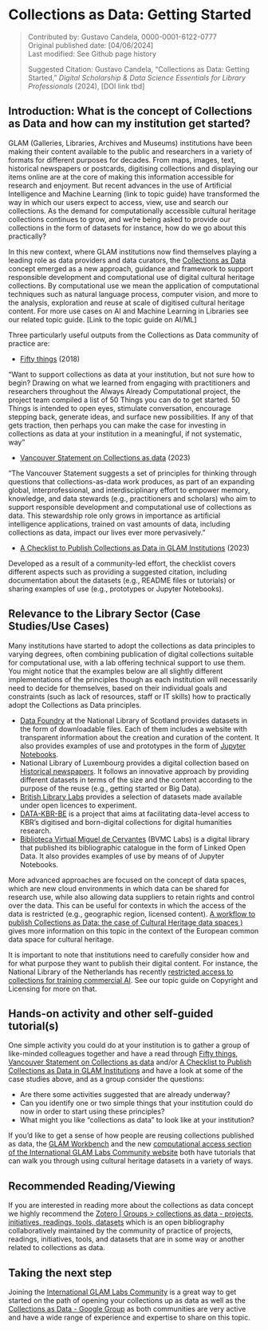 # Collections as Data: Getting Started {.unnumbered}

>Contributed by: Gustavo Candela, 0000-0001-6122-0777  
>Original published date: \[04/06/2024\]  
Last modified: See Github page history
>
>Suggested Citation: Gustavo Candela, “Collections as Data: Getting Started,” *Digital Scholarship & Data Science Essentials for Library Professionals* (2024), [DOI link tbd] 

## Introduction: What is the concept of Collections as Data and how can my institution get started?  

GLAM (Galleries, Libraries, Archives and Museums) institutions have been making their content available to the public and researchers in a variety of formats for different purposes for decades. From maps, images, text, historical newspapers or postcards, digitising collections and displaying our items online are at the core of making this information accessible for research and enjoyment. But recent advances in the use of Artificial Intelligence and Machine Learning (link to topic guide) have transformed the way in which our users expect to access, view, use and search our collections. As the demand for computationally accessible cultural heritage collections continues to grow, and we’re being asked to provide our collections in the form of datasets for instance, how do we go about this practically?

In this new context, where GLAM institutions now find themselves playing a leading role as data providers and data curators, the [Collections as Data](https://collectionsasdata.github.io/) concept emerged as a new approach, guidance and framework to support responsible development and computational use of digital cultural heritage collections. By computational use we mean the application of computational techniques such as natural language process, computer vision, and more to the analysis, exploration and reuse at scale of digitised cultural heritage content. For more use cases on AI and Machine Learning in Libraries see our related topic guide. \[Link to the topic guide on AI/ML\]

Three particularly useful outputs from the Collections as Data community of practice are:  

- [Fifty things](https://collectionsasdata.github.io/fiftythings/) (2018)

“Want to support collections as data at your institution, but not sure how to begin? Drawing on what we learned from engaging with practitioners and researchers throughout the Always Already Computational project, the project team compiled a list of 50 Things you can do to get started. 50 Things is intended to open eyes, stimulate conversation, encourage stepping back, generate ideas, and surface new possibilities. If any of that gets traction, then perhaps you can make the case for investing in collections as data at your institution in a meaningful, if not systematic, way”

- [Vancouver Statement on Collections as data](https://zenodo.org/records/8342166) (2023)

“The Vancouver Statement suggests a set of principles for thinking through questions that collections-as-data work produces, as part of an expanding global, interprofessional, and interdisciplinary effort to empower memory, knowledge, and data stewards (e.g., practitioners and scholars) who aim to support responsible development and computational use of collections as data. This stewardship role only grows in importance as artificial intelligence applications, trained on vast amounts of data, including collections as data, impact our lives ever more pervasively.”

- [A Checklist to Publish Collections as Data in GLAM Institutions](https://glamlabs.io/checklist/) (2023)

Developed as a result of a community-led effort, the checklist covers different aspects such as providing a suggested citation, including documentation about the datasets (e.g., README files or tutorials) or sharing examples of use (e.g., prototypes or Jupyter Notebooks).

## Relevance to the Library Sector (Case Studies/Use Cases)  

Many institutions have started to adopt the collections as data principles to varying degrees, often combining publication of digital collections suitable for computational use, with a lab offering technical support to use them. You might notice that the examples below are all slightly different implementations of the principles though as each institution will necessarily need to decide for themselves, based on their individual goals and constraints (such as lack of resources, staff or IT skills) how to practically adopt the Collections as Data principles.

- [Data Foundry](https://data.nls.uk/) at the National Library of Scotland provides datasets in the form of downloadable files. Each of them includes a website with transparent information about the creation and curation of the content. It also provides examples of use and prototypes in the form of [Jupyter Notebooks](https://data.nls.uk/tools/jupyter-notebooks/).
- National Library of Luxembourg provides a digital collection based on [Historical newspapers](https://data.bnl.lu/data/historical-newspapers/). It follows an innovative approach by providing different datasets in terms of the size and the content according to the purpose of the reuse (e.g., getting started or Big Data).
- [British Library Labs](https://labs.biblios.tech/item-category/datasets/) provides a selection of datasets made available under open licences to experiment.
- [DATA-KBR-BE](https://www.kbr.be/en/projects/data-kbr-be/) is a project that aims at facilitating data-level access to KBR’s digitised and born-digital collections for digital humanities research.
- [Biblioteca Virtual Miguel de Cervantes](https://data.cervantesvirtual.com/) (BVMC Labs) is a digital library that published its bibliographic catalogue in the form of Linked Open Data. It also provides examples of use by means of of Jupyter Notebooks.

More advanced approaches are focused on the concept of data spaces, which are new cloud environments in which data can be shared for research use, while also allowing data suppliers to retain rights and control over the data. This can be useful for contexts in which the access of the data is restricted (e.g., geographic region, licensed content). [A workflow to publish Collections as Data: the case of Cultural Heritage data spaces )](https://marketplace.sshopencloud.eu/workflow/I3JvP6) gives more information on this topic in the context of the European common data space for cultural heritage.

It is important to note that institutions need to carefully consider how and for what purpose they want to publish their digital content. For instance, the National Library of the Netherlands has recently [restricted access to collections for training commercial AI](https://www.kb.nl/en/news/kb-restricts-access-to-collections-for-training-commercial-ai). See our topic guide on Copyright and Licensing for more on that.

## Hands-on activity and other self-guided tutorial(s)

One simple activity you could do at your institution is to gather a group of like-minded colleagues together and have a read through [Fifty things](https://collectionsasdata.github.io/fiftythings/), [Vancouver Statement on Collections as data](https://zenodo.org/records/8342166) and/or [A Checklist to Publish Collections as Data in GLAM Institutions](https://glamlabs.io/checklist/) and have a look at some of the case studies above, and as a group consider the questions:  

- Are there some activities suggested that are already underway?
- Can you identify one or two simple things that your institution could do now in order to start using these principles?
- What might you like “collections as data” to look like at your institution?

If you’d like to get a sense of how people are reusing collections published as data, the [GLAM Workbench](https://glam-workbench.net/) and the new [computational access section of the International GLAM Labs Community website](https://glamlabs.io/computational-access-to-digital-collections/) both have tutorials that can walk you through using cultural heritage datasets in a variety of ways.

## Recommended Reading/Viewing  

If you are interested in reading more about the collections as data concept we highly recommend the [Zotero | Groups > collections as data - projects, initiatives, readings, tools, datasets](https://www.zotero.org/groups/2171423/collections_as_data_-_projects_initiatives_readings_tools_datasets) which is an open bibliography collaboratively maintained by the community of practice of projects, readings, initiatives, tools, and datasets that are in some way or another related to collections as data.

## Taking the next step  

Joining the [International GLAM Labs Community](https://glamlabs.io/) is a great way to get started on the path of opening your collections up as data as well as the [Collections as Data - Google Group](https://groups.google.com/g/collectionsasdata) as both communities are very active and have a wide range of experience and expertise to share on this topic.
